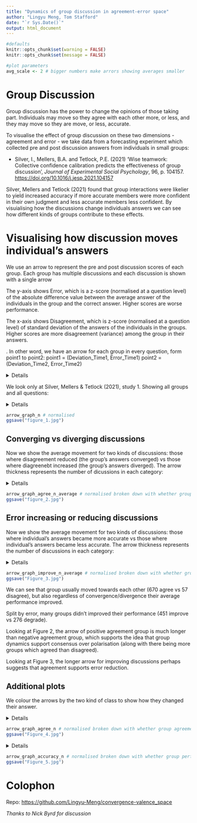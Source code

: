 ```yaml
---
title: "Dynamics of group discussion in agreement-error space"
author: "Lingyu Meng, Tom Stafford"
date: "`r Sys.Date()`"
output: html_document
---
```


```r
#defaults
knitr::opts_chunk$set(warning = FALSE)
knitr::opts_chunk$set(message = FALSE)

#plot parameters
avg_scale <- 2 # bigger numbers make arrors showing averages smaller
```

# Group Discussion

Group discussion has the power to change the opinions of those taking part. Individuals may move so they agree with each other more, or less, and they may move so they are move, or less, accurate.

To visualise the effect of group discussion on these two dimensions - agreement and error - we take data from a forecasting experiment which collected pre and post discussion answers from individuals in small groups:

  * Silver, I., Mellers, B.A. and Tetlock, P.E. (2021) 'Wise teamwork: Collective confidence calibration predicts the effectiveness of group discussion', *Journal of Experimental Social Psychology*, 96, p. 104157. <https://doi.org/10.1016/j.jesp.2021.104157>

Silver, Mellers and Tetlock (2021) found that group interactions were likelier to yield increased accuracy if more accurate members were more confident in their own judgment and less accurate members less confident. By visuialising how the discussions change individuals answers we can see how different kinds of groups contribute to these effects.

# Visualising how discussion moves individual's answers

We use an arrow to represent the pre and post discussion scores of each group. Each group has multiple discussions and each discussion is shown with a single arrow <!-- LINGU how many questions did each group do-->

The y-axis shows Error, which is a z-score (normalised at a question level) of the absolute difference value between the average answer of the individuals in the group and the correct answer. Higher scores are worse performance.

The x-axis shows Disagreement, which is z-score (normalised at a question level) of standard deviation of the answers of the individuals in the groups. Higher scores are more disagreement (variance) among the group in their answers.

. In other word, we have an arrow for each group in every question, form point1 to point2: point1 = (Deviation_Time1, Error_Time1) point2 = (Deviation_Time2, Error_Time2)

<details>
```r
library("tidyverse")
library("cowplot")
```

```r

#get data from https://osf.io/a4cf7/?action=download",destfile="data1.csv")

group_data <- read_csv("data1.csv")
group_data <- mutate(group_data, agree = sd2 < sd1) # create a new variable to indicate whether group agreement formed
```

```r
group_data_n <- group_data %>% 
  pivot_longer(cols = 8:9,   names_to ="acc_time", values_to = "acc_val") %>% 
  pivot_longer(cols = 12:13, names_to ="agr_time", values_to = "agr_val") %>% 
  group_by(qcode) %>% 
  mutate(acc_val = scale(acc_val), agr_val = scale(agr_val)) %>% 
  pivot_wider(names_from = "acc_time", values_from = "acc_val") %>% 
  pivot_wider(names_from = "agr_time", values_from = "agr_val") %>% 
  mutate(agree = as.factor(agree), improve = as.factor(improve)) %>% 
  ungroup(qcode)
```
</details>

We look only at Silver, Mellers & Tetlock (2021), study 1. Showing all groups and all questions:

<details>
```r
arrow_graph_n <- ggplot() +
  geom_segment(aes(x = sd1, y = aee1, xend = sd2, yend = aee2), data = group_data_n, arrow = arrow(length=unit(0.1,"inches")), alpha = 0.1) + 
  theme_cowplot() + xlab('Disagreement') + ylab('Error') + ylim(-3, 5) + xlim(-2, 5) + theme(aspect.ratio=1) 
```
</details>

```r
arrow_graph_n # normalised 
ggsave("figure_1.jpg")
```

## Converging vs diverging discussions

Now we show the average movement for two kinds of discussions: those where disagreement reduced (the group's answers converged) vs those where diagreenebt increased (the group's answers diverged). The arrow thickness represents the number of dicussions in each category:

<details>
```r
averaged_data_n <- group_data_n %>% 
  select(sd1, sd2, aee1, aee2, agree) %>% 
  group_by(agree) %>% 
  summarise(sd1 = mean(sd1), sd2 = mean(sd2), aee1 = mean(aee1), aee2 = mean(aee2), case = n()/100)
line_thickness <- averaged_data_n %>% select(case) %>% unlist() %>% as.vector() # don't mapping thickness by aes(size = x)

arrow_graph_agree_n_average <- ggplot() +
  geom_segment(aes(x = sd1, y = aee1, xend = sd2, yend = aee2), data = group_data_n, arrow = arrow(length=unit(0.1,"inches")), alpha = 0.2, size = 0.1) + 
  geom_segment(aes(x = sd1, y = aee1, xend = sd2, yend = aee2, colour = agree), data = averaged_data_n %>% filter(agree == 'TRUE'), arrow = arrow(length=unit(0.1,"inches")), alpha = 1, lwd = (line_thickness[2]+1)/avg_scale) + 
  geom_segment(aes(x = sd1, y = aee1, xend = sd2, yend = aee2, colour = agree), data = averaged_data_n %>% filter(agree == 'FALSE'), arrow = arrow(length=unit(0.1,"inches")), alpha = 1, lwd = (line_thickness[1]+1)/avg_scale) + 
  theme_cowplot() + xlab('Disagreement') + ylab('Error') + ylim(-3, 5) + xlim(-2, 5) + guides(size = "none") + theme(aspect.ratio=1)
```
</details>

```r
arrow_graph_agree_n_average # normalised broken down with whether group agreement were formed
ggsave("figure_2.jpg")
```

## Error increasing or reducing discussions

Now we show the average movement for two kinds of discussions: those where individual's answers became more accurate vs those where individual's answers became less accurate. The arrow thickness represents the number of discussions in each category:

<details>
```r
averaged_data_n <- group_data_n %>% 
  select(sd1, sd2, aee1, aee2, improve) %>% 
  group_by(improve) %>% 
  summarise(sd1 = mean(sd1), sd2 = mean(sd2), aee1 = mean(aee1), aee2 = mean(aee2), case = n()/100)

line_thickness <- averaged_data_n %>% select(case) %>% unlist() %>% as.vector() # assign thickness of arrows by case numbers

levels(averaged_data_n$improve) <- c("FALSE", "TRUE") # rename improvement level

arrow_graph_improve_n_average <- ggplot() +
  geom_segment(aes(x = sd1, y = aee1, xend = sd2, yend = aee2), data = group_data_n, arrow = arrow(length=unit(0.1,"inches")), alpha = 0.2, size = 0.1) +
  geom_segment(aes(x = sd1, y = aee1, xend = sd2, yend = aee2, colour = improve), data = averaged_data_n %>% filter(improve == 'TRUE'), arrow = arrow(length=unit(0.1,"inches")), alpha = 1, lwd = (line_thickness[2]+1)/avg_scale) + 
  geom_segment(aes(x = sd1, y = aee1, xend = sd2, yend = aee2, colour = improve), data = averaged_data_n %>% filter(improve == 'FALSE'), arrow = arrow(length=unit(0.1,"inches")), alpha = 1, lwd = (line_thickness[1]+1)/avg_scale,) + 
  theme_cowplot() + xlab('Disagreement') + ylab('Error') + ylim(-3, 5) + xlim(-2, 5) + guides(size = "none") + theme(aspect.ratio=1)
```
</details>




```r
arrow_graph_improve_n_average # normalised broken down with whether group agreement were formed
ggsave("Figure_3.jpg")
```

We can see that group usually moved towards each other (670 agree vs 57 disagree), but also regardless of convergence/divergence their average performance improved. 

Split by error, many groups didn't improved their performance (451 improve vs 276 degrade).

Looking at Figure 2, the arrow of positive agreement group is much longer than negative agreement group, which supports the idea that group dynamics support consensus over polarisation (along with there being more groups which agreed than disagreed).

Looking at Figure 3, the longer arrow for improving discussions perhaps suggests that agreement supports error reduction.

## Additional plots

We colour the arrows by the two kind of class to show how they changed their answer.

<details>
```r
levels(group_data_n$improve) <- c("FALSE", "TRUE") # rename improvement level

arrow_graph_agree_n <- ggplot() +
  geom_segment(aes(x = sd1, y = aee1, xend = sd2, yend = aee2, colour = agree), data = group_data_n, arrow = arrow(length=unit(0.1,"inches")), alpha = 0.3) + 
  theme_cowplot() + xlab('Disagreement') + ylab('Error') + ylim(-3, 5) + xlim(-2, 5) + theme(aspect.ratio=1)
```
</details>

```r
arrow_graph_agree_n # normalised broken down with whether group agreement were formed
ggsave("Figure_4.jpg")
```

<details>
```r
arrow_graph_accuracy_n <- ggplot() +
  geom_segment(aes(x = sd1, y = aee1, xend = sd2, yend = aee2, colour = improve), data = group_data_n, arrow = arrow(length=unit(0.1,"inches")), alpha = 0.3) + 
  theme_cowplot() + xlab('Disagreement') + ylab('Error') + ylim(-3, 5) + xlim(-2, 5) + theme(aspect.ratio=1)
```
</details>

```r
arrow_graph_accuracy_n # normalised broken down with whether group performance were improved
ggsave("Figure_5.jpg")
```

# Colophon

Repo: <https://github.com/Lingyu-Meng/convergence-valence_space>

*Thanks to Nick Byrd for discussion*

